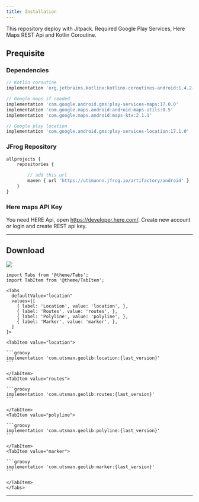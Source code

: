 ```yaml
---
title: Installation
---
```


This repository deploy with Jitpack. Required Google Play Services, Here Maps REST Api and Kotlin Coroutine.

## Prequisite
### Dependencies
```jsx
// Kotlin coroutine
implementation 'org.jetbrains.kotlinx:kotlinx-coroutines-android:1.4.2-native-mt'

// Google maps if needed
implementation 'com.google.android.gms:play-services-maps:17.0.0'
implementation 'com.google.maps.android:android-maps-utils:0.5'
implementation 'com.google.maps.android:maps-ktx:2.1.1'

// Google play location
implementation 'com.google.android.gms:play-services-location:17.1.0'
```

### JFrog Repository
```jsx
allprojects {
    repositories {

        // add this url
        maven { url 'https://utsmannn.jfrog.io/artifactory/android' }
    }
}
```

### Here maps API Key
You need HERE Api, open https://developer.here.com/. Create new account or login and create REST api key.

---

## Download

![](https://artifactory-badge.herokuapp.com/artifactory?url=https://utsmannn.jfrog.io/artifactory/android/com/utsman/geolib/location/)

````mdx-code-block
import Tabs from '@theme/Tabs';
import TabItem from '@theme/TabItem';

<Tabs
  defaultValue="location"
  values={[
    { label: 'Location', value: 'location', },
    { label: 'Routes', value: 'routes', },
    { label: 'Polyline', value: 'polyline', },
    { label: 'Marker', value: 'marker', },
  ]
}>

<TabItem value="location">

```groovy
implementation 'com.utsman.geolib:location:{last_version}'
```

</TabItem>
<TabItem value="routes">

```groovy
implementation 'com.utsman.geolib:routes:{last_version}'
```

</TabItem>
<TabItem value="polyline">

```groovy
implementation 'com.utsman.geolib:polyline:{last_version}'
```

</TabItem>
<TabItem value="marker">

```groovy
implementation 'com.utsman.geolib:marker:{last_version}'
```

</TabItem>
</Tabs>

````
---